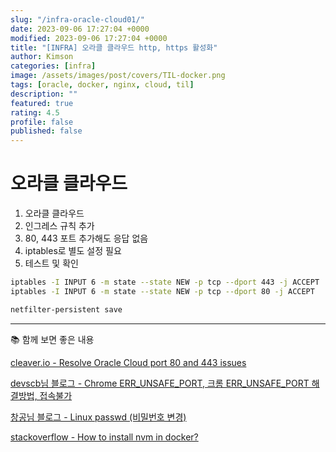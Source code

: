 ```yaml
---
slug: "/infra-oracle-cloud01/"
date: 2023-09-06 17:27:04 +0000
modified: 2023-09-06 17:27:04 +0000
title: "[INFRA] 오라클 클라우드 http, https 활성화"
author: Kimson
categories: [infra]
image: /assets/images/post/covers/TIL-docker.png
tags: [oracle, docker, nginx, cloud, til]
description: ""
featured: true
rating: 4.5
profile: false
published: false
---
```


# 오라클 클라우드

1. 오라클 클라우드
2. 인그레스 규칙 추가
3. 80, 443 포트 추가해도 응답 없음
4. iptables로 별도 설정 필요
5. 테스트 및 확인

```bash
iptables -I INPUT 6 -m state --state NEW -p tcp --dport 443 -j ACCEPT
iptables -I INPUT 6 -m state --state NEW -p tcp --dport 80 -j ACCEPT

netfilter-persistent save
```

---

📚 함께 보면 좋은 내용

[cleaver.io - Resolve Oracle Cloud port 80 and 443 issues](https://cleavr.io/cleavr-slice/opening-port-80-and-443-for-oracle-servers)

[devscb님 블로그 - Chrome ERR_UNSAFE_PORT, 크롬 ERR_UNSAFE_PORT 해결방법, 접속불가](https://devscb.tistory.com/121)

[창공님 블로그 - Linux passwd (비밀번호 변경)](https://m.blog.naver.com/PostView.naver?isHttpsRedirect=true&blogId=diceworld&logNo=220198044511)

[stackoverflow - How to install nvm in docker?](https://stackoverflow.com/questions/25899912/how-to-install-nvm-in-docker)
